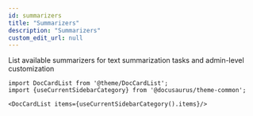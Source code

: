 ```yaml
---
id: summarizers
title: "Summarizers"
description: "Summarizers"
custom_edit_url: null
---
```




List available summarizers for text summarization tasks and admin-level customization



```mdx-code-block
import DocCardList from '@theme/DocCardList';
import {useCurrentSidebarCategory} from '@docusaurus/theme-common';

<DocCardList items={useCurrentSidebarCategory().items}/>
```
      